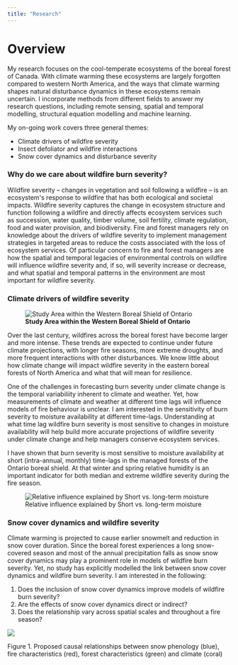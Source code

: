 ```yaml
---
title: "Research"
---
```


# Overview

My research focuses on the cool-temperate ecosystems of the boreal forest of Canada. With climate warming these ecosystems are largely forgotten compared to western North America, and the ways that climate warming shapes natural disturbance dynamics in these ecosystems remain uncertain. I incorporate methods from different fields to answer my research questions, including remote sensing, spatial and temporal modelling, structural equation modelling and machine learning.

My on-going work covers three general themes:

-   Climate drivers of wildfire severity
-   Insect defoliator and wildfire interactions
-   Snow cover dynamics and disturbance severity

### Why do we care about wildfire burn severity?

Wildfire severity -- changes in vegetation and soil following a wildfire -- is an ecosystem\'s response to wildfire that has both ecological and societal impacts. Wildfire severity captures the change in ecosystem structure and function following a wildfire and directly affects ecosystem services such as succession, water quality, timber volume, soil fertility, climate regulation, food and water provision, and biodiversity. Fire and forest managers rely on knowledge about the drivers of wildfire severity to implement management strategies in targeted areas to reduce the costs associated with the loss of ecosystem services. Of particular concern to fire and forest managers are how the spatial and temporal legacies of environmental controls on wildfire will influence wildfire severity and, if so, will severity increase or decrease, and what spatial and temporal patterns in the environment are most important for wildfire severity.

### Climate drivers of wildfire severity

![**Study Area within the Western Boreal Shield of Ontario**](Figure1_StudyArea.jpg)

Over the last century, wildfires across the boreal forest have become larger and more intense. These trends are expected to continue under future climate projections, with longer fire seasons, more extreme droughts, and more frequent interactions with other disturbances. We know little about how climate change will impact wildfire severity in the eastern boreal forests of North America and what that will mean for resilience.

One of the challenges in forecasting burn severity under climate change is the temporal variabiliity inherent to climate and weather. Yet, how measurements of climate and weather at different time lags will influence models of fire behaviour is unclear. I am interested in the sensitivity of burn severity to moisture availability at different time-lags. Understanding at what time lag wildfire burn severity is most sensitive to changes in moisture availability will help build more accurate projections of wildfire severity under climate change and help managers conserve ecosystem services.

I have shown that burn severity is most sensitive to moisture availability at short (intra-annual, monthly) time-lags in the managed forests of the Ontario boreal shield. At that winter and spring relative humidity is an important indicator for both median and extreme wildfire severity during the fire season.

![Relative influence explained by Short vs. long-term moisture](Figure3_Percent_Influence_Temporal.jpg){fig-align="left"}

### Snow cover dynamics and wildfire severity

Climate warming is projected to cause earlier snowmelt and reduction in snow cover duration. Since the boreal forest experiences a long snow-covered season and most of the annual precipitation falls as snow snow cover dynamics may play a prominent role in models of wildfire burn severity. Yet, no study has explicitly modelled the link between snow cover dynamics and wildfire burn severity. I am interested in the following:

1)  Does the inclusion of snow cover dynamics improve models of wildfire burn severity?
2)  Are the effects of snow cover dynamics direct or indirect?
3)  Does the relationship vary across spatial scales and throughout a fire season?

![](flowchartchap2.png)

::: column-margin
Figure 1. Proposed causal relationships between snow phenology (blue), fire characteristics (red), forest characteristics (green) and climate (coral)
:::
